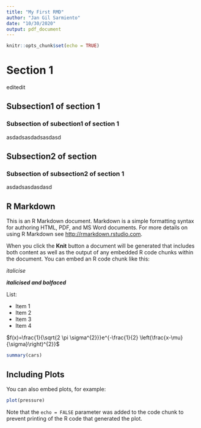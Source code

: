 ```yaml
---
title: "My First RMD"
author: "Jan Gil Sarmiento"
date: "10/30/2020"
output: pdf_document
---
```


```r
knitr::opts_chunk$set(echo = TRUE)
```

# Section 1

editedit

## Subsection1 of section 1

### Subsection of subection1 of section 1

asdadsasdadsasdasd

## Subsection2 of section

### Subsection of subsection2 of section 1

asdadsasdasdasd

## R Markdown

This is an R Markdown document. Markdown is a simple formatting syntax for authoring HTML, PDF, and MS Word documents. For more details on using R Markdown see <http://rmarkdown.rstudio.com>.

When you click the **Knit** button a document will be generated that includes both content as well as the output of any embedded R code chunks within the document. You can embed an R code chunk like this:

*italicise* 

***italicised and bolfaced***

List:

- Item 1  
- Item 2  
- Item 3  
- Item 4  

$f(x)=\frac{1}{\sqrt{2 \pi \sigma^{2}}}e^{-\frac{1}{2} \left(\frac{x-\mu}{\sigma}\right)^{2}}$

\textcolor{red}{this text is coloured red}



```r
summary(cars)
```

## Including Plots

You can also embed plots, for example:

```r
plot(pressure)
```

Note that the `echo = FALSE` parameter was added to the code chunk to prevent printing of the R code that generated the plot.

